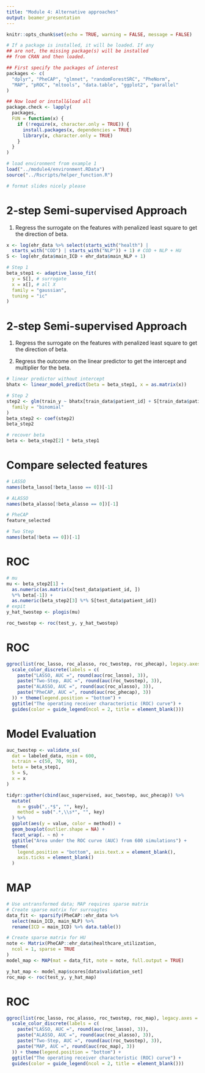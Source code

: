 ```yaml
---
title: "Module 4: Alternative approaches"
output: beamer_presentation
---
```


```r
knitr::opts_chunk$set(echo = TRUE, warning = FALSE, message = FALSE)
```

```r
# If a package is installed, it will be loaded. If any
## are not, the missing package(s) will be installed
## from CRAN and then loaded.

## First specify the packages of interest
packages <- c(
  "dplyr", "PheCAP", "glmnet", "randomForestSRC", "PheNorm",
  "MAP", "pROC", "mltools", "data.table", "ggplot2", "parallel"
)

## Now load or install&load all
package.check <- lapply(
  packages,
  FUN = function(x) {
    if (!require(x, character.only = TRUE)) {
      install.packages(x, dependencies = TRUE)
      library(x, character.only = TRUE)
    }
  }
)

# load environment from example 1
load("../module4/environment.RData")
source("../Rscripts/helper_function.R")

# format slides nicely please
```


# 2-step Semi-supervised Approach
1. Regress the surrogate on the features with penalized least square to get 
the direction of beta.


```r
x <- log(ehr_data %>% select(starts_with("health") | 
  starts_with("COD") | starts_with("NLP")) + 1) # COD + NLP + HU
S <- log(ehr_data$main_ICD + ehr_data$main_NLP + 1)

# Step 1
beta_step1 <- adaptive_lasso_fit(
  y = S[], # surrogate
  x = x[], # all X
  family = "gaussian",
  tuning = "ic"
)
```

# 2-step Semi-supervised Approach

1. Regress the surrogate on the features with penalized least square to get the direction of beta.

2. Regress the outcome on the linear predictor to get the intercept and multiplier for the beta.

\tiny 

```r
# linear predictor without intercept
bhatx <- linear_model_predict(beta = beta_step1, x = as.matrix(x))

# Step 2
step2 <- glm(train_y ~ bhatx[train_data$patient_id] + S[train_data$patient_id],
  family = "binomial"
)
beta_step2 <- coef(step2)
beta_step2

# recover beta
beta <- beta_step2[2] * beta_step1
```

# Compare selected features

\tiny

```r
# LASSO
names(beta_lasso[!beta_lasso == 0])[-1]
```
```r
# ALASSO
names(beta_alasso[!beta_alasso == 0])[-1]
```
```r
# PheCAP
feature_selected
```
```r
# Two Step
names(beta[!beta == 0])[-1]
```


# ROC

```r
# mu
mu <- beta_step2[1] +
  as.numeric(as.matrix(x[test_data$patient_id, ])
  %*% beta[-1]) +
  as.numeric(beta_step2[3] %*% S[test_data$patient_id])
# expit
y_hat_twostep <- plogis(mu)

roc_twostep <- roc(test_y, y_hat_twostep)
```

# ROC
```r
ggroc(list(roc_lasso, roc_alasso, roc_twostep, roc_phecap), legacy.axes = TRUE) +
  scale_color_discrete(labels = c(
    paste("LASSO, AUC =", round(auc(roc_lasso), 3)),
    paste("Two-Step, AUC =", round(auc(roc_twostep), 3)),
    paste("ALASSO, AUC =", round(auc(roc_alasso), 3)),
    paste("PheCAP, AUC =", round(auc(roc_phecap), 3))
  )) + theme(legend.position = "bottom") +
  ggtitle("The operating receiver characteristic (ROC) curve") +
  guides(color = guide_legend(ncol = 2, title = element_blank()))
```

# Model Evaluation

```r
auc_twostep <- validate_ss(
  dat = labeled_data, nsim = 600,
  n.train = c(50, 70, 90),
  beta = beta_step1,
  S = S,
  x = x
)
```


```r
tidyr::gather(cbind(auc_supervised, auc_twostep, auc_phecap)) %>%
  mutate(
    n = gsub(",.*$", "", key),
    method = sub(".*,\\s*", "", key)
  ) %>%
  ggplot(aes(y = value, color = method)) +
  geom_boxplot(outlier.shape = NA) +
  facet_wrap(. ~ n) +
  ggtitle("Area under the ROC curve (AUC) from 600 simulations") +
  theme(
    legend.position = "bottom", axis.text.x = element_blank(),
    axis.ticks = element_blank()
  )
```

# MAP

\tiny 

```r
# Use untransformed data; MAP requires sparse matrix
# Create sparse matrix for surroagtes
data_fit <- sparsify(PheCAP::ehr_data %>%
  select(main_ICD, main_NLP) %>%
  rename(ICD = main_ICD) %>% data.table())

# Create sparse matrix for HU
note <- Matrix(PheCAP::ehr_data$healthcare_utilization,
  ncol = 1, sparse = TRUE
)
model_map <- MAP(mat = data_fit, note = note, full.output = TRUE)

y_hat_map <- model_map$scores[data$validation_set]
roc_map <- roc(test_y, y_hat_map)
```

# ROC

```r
ggroc(list(roc_lasso, roc_alasso, roc_twostep, roc_map), legacy.axes = TRUE) +
  scale_color_discrete(labels = c(
    paste("LASSO, AUC =", round(auc(roc_lasso), 3)),
    paste("ALASSO, AUC =", round(auc(roc_alasso), 3)),
    paste("Two-Step, AUC =", round(auc(roc_twostep), 3)),
    paste("MAP, AUC =", round(auc(roc_map), 3))
  )) + theme(legend.position = "bottom") +
  ggtitle("The operating receiver characteristic (ROC) curve") +
  guides(color = guide_legend(ncol = 2, title = element_blank()))
```
